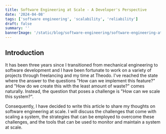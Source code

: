 ```yaml
---
title: Software Engineering at Scale - A Developer's Perspective
date: '2024-04-08'
tags: ['software engineering', 'scalability', 'reliability']
draft: false
summary: ''
bannerImage: '/static/blog/software-engineering/software-engineering-at-scale/scale.webp'
---
```


## Introduction

It has been three years since I transitioned from mechanical engineering to software development and I have been fortunate to work on a variety of projects through freelancing and my time at Theodo. I've reached the state where the answer to the questions "How can we implement this feature?" and "How do we create this with the least amount of waste?" comes naturally. Instead, the question that poses a challenge is "How can we scale this system?".

Consequently, I have decided to write this article to share my thoughts on software engineering at scale. I will discuss the challenges that come with scaling a system, the strategies that can be employed to overcome these challenges, and the tools that can be used to monitor and maintain a system at scale.


